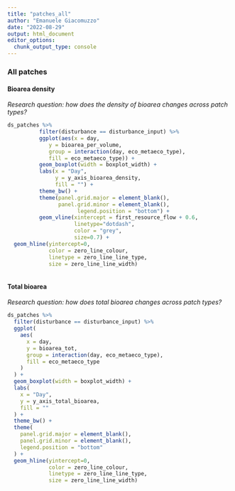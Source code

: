```yaml
---
title: "patches_all"
author: "Emanuele Giacomuzzo"
date: "2022-08-29"
output: html_document
editor_options: 
  chunk_output_type: console
---
```


### All patches {.tabset .tabset-pills}

#### Bioarea density

*Research question: how does the density of bioarea changes across patch types?*

```r

ds_patches %>%
          filter(disturbance == disturbance_input) %>%
          ggplot(aes(x = day,
             y = bioarea_per_volume,
             group = interaction(day, eco_metaeco_type),
             fill = eco_metaeco_type)) +
          geom_boxplot(width = boxplot_width) +
          labs(x = "Day",
               y = y_axis_bioarea_density,
               fill = "") +
          theme_bw() +
          theme(panel.grid.major = element_blank(),
                panel.grid.minor = element_blank(),
                      legend.position = "bottom") +
          geom_vline(xintercept = first_resource_flow + 0.6,
                     linetype="dotdash",
                     color = "grey",
                     size=0.7) +
  geom_hline(yintercept=0,
             color = zero_line_colour,
             linetype = zero_line_line_type,
             size = zero_line_line_width)
  
```

#### Total bioarea

*Research question: how does total bioarea changes across patch types?*

```r
ds_patches %>%
  filter(disturbance == disturbance_input) %>%
  ggplot(
    aes(
      x = day,
      y = bioarea_tot,
      group = interaction(day, eco_metaeco_type),
      fill = eco_metaeco_type
    )
  ) +
  geom_boxplot(width = boxplot_width) +
  labs(
    x = "Day",
    y = y_axis_total_bioarea,
    fill = ""
  ) +
  theme_bw() +
  theme(
    panel.grid.major = element_blank(),
    panel.grid.minor = element_blank(),
    legend.position = "bottom"
  ) +
  geom_hline(yintercept=0,
             color = zero_line_colour,
             linetype = zero_line_line_type,
             size = zero_line_line_width)
```
